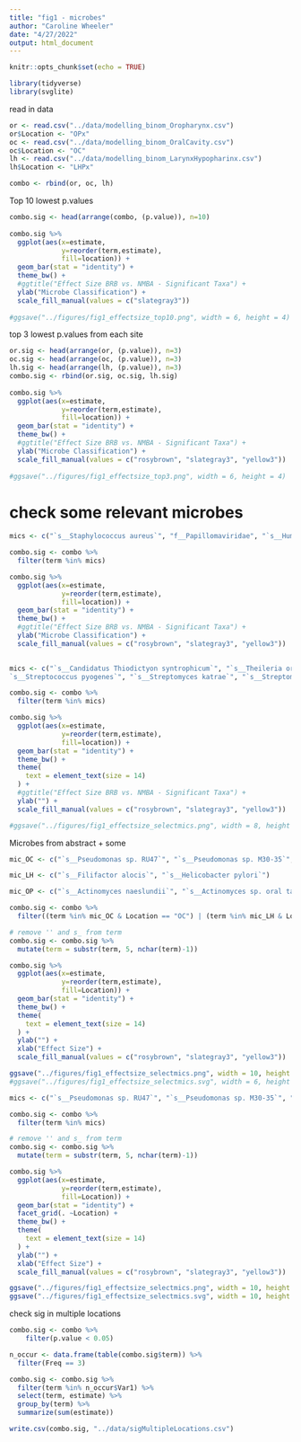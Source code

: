 ```yaml
---
title: "fig1 - microbes"
author: "Caroline Wheeler"
date: "4/27/2022"
output: html_document
---
```


```r
knitr::opts_chunk$set(echo = TRUE)

library(tidyverse)
library(svglite)
```

read in data
```r
or <- read.csv("../data/modelling_binom_Oropharynx.csv")
or$Location <- "OPx"
oc <- read.csv("../data/modelling_binom_OralCavity.csv")
oc$Location <- "OC"
lh <- read.csv("../data/modelling_binom_LarynxHypopharinx.csv")
lh$Location <- "LHPx"

combo <- rbind(or, oc, lh)
```

Top 10 lowest p.values
```r
combo.sig <- head(arrange(combo, (p.value)), n=10)
  
combo.sig %>%
  ggplot(aes(x=estimate,
             y=reorder(term,estimate),
             fill=location)) + 
  geom_bar(stat = "identity") + 
  theme_bw() + 
  #ggtitle("Effect Size BRB vs. NMBA - Significant Taxa") +
  ylab("Microbe Classification") +
  scale_fill_manual(values = c("slategray3")) 
 
#ggsave("../figures/fig1_effectsize_top10.png", width = 6, height = 4)
```
top 3 lowest p.values from each site
```r
or.sig <- head(arrange(or, (p.value)), n=3)
oc.sig <- head(arrange(oc, (p.value)), n=3)
lh.sig <- head(arrange(lh, (p.value)), n=3)
combo.sig <- rbind(or.sig, oc.sig, lh.sig)
  
combo.sig %>%
  ggplot(aes(x=estimate,
             y=reorder(term,estimate),
             fill=location)) + 
  geom_bar(stat = "identity") + 
  theme_bw() + 
  #ggtitle("Effect Size BRB vs. NMBA - Significant Taxa") +
  ylab("Microbe Classification") +
  scale_fill_manual(values = c("rosybrown", "slategray3", "yellow3")) 
 
#ggsave("../figures/fig1_effectsize_top3.png", width = 6, height = 4)
```

# check some relevant microbes

```r
mics <- c("`s__Staphylococcus aureus`", "f__Papillomaviridae", "`s__Human gammaherpesvirus 4`", "`s__Candida albicans`", "`s__Helicobacter pylori`", "`s__Porphyromonas gingivalis`", "`s__Streptomyces katrae`", "`s__Streptomyces albus`")

combo.sig <- combo %>%
  filter(term %in% mics)

combo.sig %>%
  ggplot(aes(x=estimate,
             y=reorder(term,estimate),
             fill=location)) + 
  geom_bar(stat = "identity") + 
  theme_bw() + 
  #ggtitle("Effect Size BRB vs. NMBA - Significant Taxa") +
  ylab("Microbe Classification") +
  scale_fill_manual(values = c("rosybrown", "slategray3", "yellow3")) 
 
```

```r
mics <- c("`s__Candidatus Thiodictyon syntrophicum`", "`s__Theileria orientalis`", "`s__Betaproteobacteria bacterium GR16-43`", "	
`s__Streptococcus pyogenes`", "`s__Streptomyces katrae`", "`s__Streptomyces albus`")

combo.sig <- combo %>%
  filter(term %in% mics)

combo.sig %>%
  ggplot(aes(x=estimate,
             y=reorder(term,estimate),
             fill=location)) + 
  geom_bar(stat = "identity") + 
  theme_bw() + 
  theme(
    text = element_text(size = 14)
  ) +
  #ggtitle("Effect Size BRB vs. NMBA - Significant Taxa") +
  ylab("") +
  scale_fill_manual(values = c("rosybrown", "slategray3", "yellow3")) 

#ggsave("../figures/fig1_effectsize_selectmics.png", width = 8, height = 4)
```
Microbes from abstract + some
```r
mic_OC <- c("`s__Pseudomonas sp. RU47`", "`s__Pseudomonas sp. M30-35`", "`s__Pseudomonas mandelii`", "`s__Pseudomonas mandelii`", "`s__Pseudomonas frederiksbergensis`", "`s__Pseudomonas libanensis`", "`s__Porphyromonas gingivalis`")

mic_LH <- c("`s__Filifactor alocis`", "`s__Helicobacter pylori`")

mic_OP <- c("`s__Actinomyces naeslundii`", "`s__Actinomyces sp. oral taxon 414`", "`s__Actinomyces sp. 2129`", "`s__Sulfurimonas gotlandica`", "`s__Sulfurimonas sp. 1-1N`")

combo.sig <- combo %>%
  filter((term %in% mic_OC & Location == "OC") | (term %in% mic_LH & Location == "LHPx") | (term %in% mic_OP & Location == "OPx"))

# remove '' and s_ from term
combo.sig <- combo.sig %>%
  mutate(term = substr(term, 5, nchar(term)-1))

combo.sig %>%
  ggplot(aes(x=estimate,
             y=reorder(term,estimate),
             fill=Location)) + 
  geom_bar(stat = "identity") + 
  theme_bw() + 
  theme(
    text = element_text(size = 14)
  ) +
  ylab("") +
  xlab("Effect Size") +
  scale_fill_manual(values = c("rosybrown", "slategray3", "yellow3")) 

ggsave("../figures/fig1_effectsize_selectmics.png", width = 10, height = 4)
#ggsave("../figures/fig1_effectsize_selectmics.svg", width = 6, height = 4)
```

```r
mics <- c("`s__Pseudomonas sp. RU47`", "`s__Pseudomonas sp. M30-35`", "`s__Pseudomonas mandelii`", "`s__Pseudomonas mandelii`", "`s__Pseudomonas frederiksbergensis`", "`s__Pseudomonas libanensis`", "`s__Porphyromonas gingivalis`", "`s__Filifactor alocis`", "`s__Helicobacter pylori`", "`s__Actinomyces naeslundii`", "`s__Actinomyces sp. oral taxon 414`", "`s__Actinomyces sp. 2129`", "`s__Sulfurimonas gotlandica`", "`s__Sulfurimonas sp. 1-1N`")

combo.sig <- combo %>%
  filter(term %in% mics)

# remove '' and s_ from term
combo.sig <- combo.sig %>%
  mutate(term = substr(term, 5, nchar(term)-1))

combo.sig %>%
  ggplot(aes(x=estimate,
             y=reorder(term,estimate),
             fill=Location)) + 
  geom_bar(stat = "identity") + 
  facet_grid(. ~Location) +
  theme_bw() + 
  theme(
    text = element_text(size = 14)
  ) +
  ylab("") +
  xlab("Effect Size") +
  scale_fill_manual(values = c("rosybrown", "slategray3", "yellow3")) 

ggsave("../figures/fig1_effectsize_selectmics.png", width = 10, height = 4)
ggsave("../figures/fig1_effectsize_selectmics.svg", width = 10, height = 4)
```


check sig in multiple locations
```r
combo.sig <- combo %>%
    filter(p.value < 0.05)

n_occur <- data.frame(table(combo.sig$term)) %>%
  filter(Freq == 3)

combo.sig <- combo.sig %>%
  filter(term %in% n_occur$Var1) %>%
  select(term, estimate) %>%
  group_by(term) %>%
  summarize(sum(estimate))

write.csv(combo.sig, "../data/sigMultipleLocations.csv")
```


